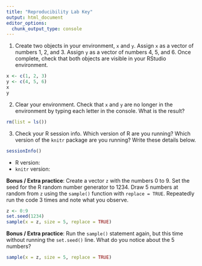 ```yaml
---
title: "Reproducibility Lab Key"
output: html_document
editor_options: 
  chunk_output_type: console
---
```


1. Create two objects in your environment, `x` and `y`. Assign `x` as a vector of numbers 1, 2, and 3. Assign `y` as a vector of numbers 4, 5, and 6. Once complete, check that both objects are visible in your RStudio environment.
```r
x <- c(1, 2, 3)
y <- c(4, 5, 6)
x
y
```

2. Clear your environment. Check that `x` and `y` are no longer in the environment by typing each letter in the console. What is the result?
```r
rm(list = ls())
```

3. Check your R session info. Which version of R are you running? Which version of the `knitr` package are you running? Write these details below.
```r
sessionInfo()
```

- R version:
- `knitr` version:

**Bonus / Extra practice**: Create a vector `z` with the numbers 0 to 9. Set the seed for the R random number generator to 1234. Draw 5 numbers at random from `z` using the `sample()` function with `replace = TRUE`. Repeatedly run the code 3 times and note what you observe.
```r
z <- 0:9
set.seed(1234)
sample(x = z, size = 5, replace = TRUE)
```

**Bonus / Extra practice**: Run the `sample()` statement again, but this time without running the `set.seed()` line. What do you notice about the 5 numbers?
```r
sample(x = z, size = 5, replace = TRUE)
```
